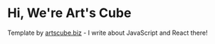 # Hi, We're Art's Cube

Template by [artscube.biz](https://artscube.biz) - I write about JavaScript and React there!
